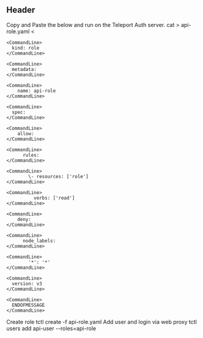## Header

<Snippet>
  <CommandComment data-type="descr">
    Copy and Paste the below and run on the Teleport Auth server.
  </CommandComment>

  <Command>
    <CommandLine data-content="$ ">
      cat > api-role.yaml <<ENDOFMESSAGE
    </CommandLine>

    <CommandLine>
      kind: role
    </CommandLine>

    <CommandLine>
      metadata:
    </CommandLine>

    <CommandLine>
        name: api-role
    </CommandLine>

    <CommandLine>
      spec:
    </CommandLine>

    <CommandLine>
        allow:
    </CommandLine>

    <CommandLine>
          rules:
    </CommandLine>

    <CommandLine>
            \- resources: ['role']
    </CommandLine>

    <CommandLine>
              verbs: ['read']
    </CommandLine>

    <CommandLine>
        deny:
    </CommandLine>

    <CommandLine>
          node_labels:
    </CommandLine>

    <CommandLine>
            '*': '*'
    </CommandLine>

    <CommandLine>
      version: v3
    </CommandLine>

    <CommandLine>
      ENDOFMESSAGE
    </CommandLine>
  </Command>

  <CodeLine>

  </CodeLine>

  <CommandComment data-type="descr">
    Create role
  </CommandComment>

  <Command>
    <CommandLine data-content="$ ">
      tctl create -f api-role.yaml
    </CommandLine>
  </Command>

  <CommandComment data-type="descr">
    Add user and login via web proxy
  </CommandComment>

  <Command>
    <CommandLine data-content="$ ">
      tctl users add api-user --roles=api-role
    </CommandLine>
  </Command>
</Snippet>

